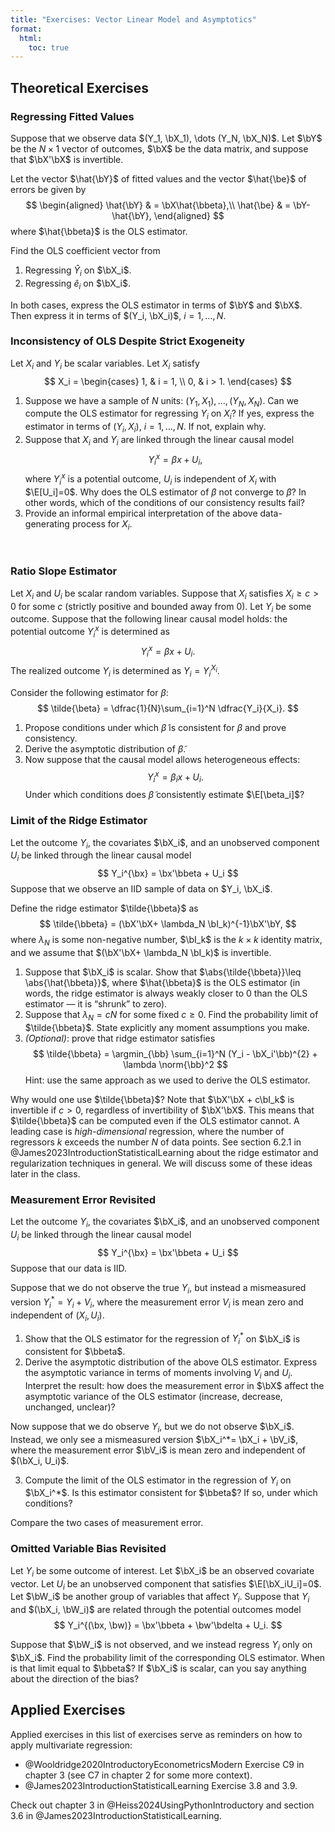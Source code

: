 ```yaml
---
title: "Exercises: Vector Linear Model and Asymptotics"
format:
  html:
    toc: true
---
```




## Theoretical Exercises 

### Regressing Fitted Values

Suppose that we observe data $(Y_1, \bX_1), \dots (Y_N, \bX_N)$. Let $\bY$ be the $N\times 1$ vector of outcomes, $\bX$ be the data matrix, and suppose that $\bX'\bX$ is invertible. 

Let the vector $\hat{\bY}$ of fitted values and the vector $\hat{\be}$ of errors be given by 
$$
\begin{aligned}
\hat{\bY} & = \bX\hat{\bbeta},\\
\hat{\be} & = \bY- \hat{\bY},
\end{aligned}
$$
where $\hat{\bbeta}$ is the OLS estimator. 

Find the OLS coefficient vector from

1. Regressing $\hat{Y}_i$ on $\bX_i$.
2. Regressing $\hat{e}_i$ on $\bX_i$.

In both cases, express the OLS estimator in terms of $\bY$ and $\bX$. Then express it in terms of $(Y_i, \bX_i)$, $i=1, \dots, N$.

### Inconsistency of OLS Despite Strict Exogeneity

Let $X_i$ and $Y_i$ be scalar variables. Let $X_i$ satisfy
$$
X_i = \begin{cases}
1, & i = 1, \\
0, & i > 1.
\end{cases}
$$

1. Suppose we have a sample of $N$ units: $(Y_1, X_1), \dots, (Y_N, X_N)$. Can we compute the OLS estimator for regressing $Y_i$ on $X_i$? If yes, express the estimator in terms of $(Y_i, X_i)$, $i=1,\dots, N$. If not, explain why.
2. Suppose that $X_i$ and $Y_i$ are linked through the linear causal model
$$
Y_i^x = \beta x + U_i,
$$
where $Y_i^x$ is a potential outcome, $U_i$ is independent of $X_i$ with $\E[U_i]=0$. Why does the OLS estimator of $\beta$ not converge to $\beta$? In other words, which of the conditions of our consistency results fail?
3. Provide an informal empirical interpretation of the above data-generating process for $X_i$.

<br>

### Ratio Slope Estimator

Let $X_i$ and $U_i$ be scalar random variables. Suppose that $X_i$ satisfies $X_i\geq c>0$ for some $c$ (strictly positive and bounded away from 0). Let $Y_i$ be some outcome. Suppose that the following linear causal model holds: the potential outcome $Y_i^x$ is determined as
$$
Y_i^x = \beta x + U_i.
$$
The realized outcome $Y_i$ is determined as $Y_i = Y_i^{X_i}$.

Consider the following estimator for $\beta$:
$$
\tilde{\beta} = \dfrac{1}{N}\sum_{i=1}^N \dfrac{Y_i}{X_i}.
$$

1. Propose conditions under which $\tilde{\beta}$ is consistent for $\beta$ and prove consistency.
2. Derive the asymptotic distribution of $\tilde{\beta}$.
3. Now suppose that the causal model allows heterogeneous effects:
$$
Y_i^x = \beta_i x + U_i.
$$
Under which conditions does $\tilde{\beta}$ consistently estimate $\E[\beta_i]$?
 
### Limit of the Ridge Estimator

Let the outcome $Y_i$, the covariates $\bX_i$, and an unobserved component $U_i$ be linked through the linear causal model
$$
Y_i^{\bx} = \bx'\bbeta + U_i
$$
Suppose that we observe an IID sample of data on $Y_i, \bX_i$. 

Define the ridge estimator $\tilde{\bbeta}$ as
$$
\tilde{\bbeta} = (\bX'\bX+ \lambda_N \bI_k)^{-1}\bX'\bY,
$$
where $\lambda_N$ is some non-negative number, $\bI_k$ is the $k\times k$ identity matrix, and we assume that $(\bX'\bX+ \lambda_N \bI_k)$ is invertible. 

1. Suppose that $\bX_i$ is scalar. Show that $\abs{\tilde{\bbeta}}\leq \abs{\hat{\bbeta}}$, where $\hat{\bbeta}$ is the OLS estimator (in words, the ridge estimator is always weakly closer to 0 than the OLS estimator — it is "shrunk" to zero).
2. Suppose that $\lambda_N = cN$ for some fixed $c\geq 0$. Find the probability limit of $\tilde{\bbeta}$. State explicitly any moment assumptions you make. 
3. *(Optional)*: prove that ridge estimator satisfies
$$
\tilde{\bbeta} = \argmin_{\bb} \sum_{i=1}^N (Y_i - \bX_i'\bb)^{2} + \lambda \norm{\bb}^2
$$
Hint: use the same approach as we used to derive the OLS estimator. 
  

Why would one use $\tilde{\bbeta}$? Note that $\bX'\bX + c\bI_k$ is invertible if $c>0$, regardless of invertibility of $\bX'\bX$. This means that $\tilde{\bbeta}$ can be computed even if the OLS estimator cannot. A leading case is *high-dimensional* regression, where the number of regressors $k$ exceeds the number $N$ of data points. See section 6.2.1 in @James2023IntroductionStatisticalLearning about the ridge estimator and regularization techniques in general. We will discuss some of these ideas later in the class.

### Measurement Error Revisited

Let the outcome $Y_i$, the covariates $\bX_i$, and an unobserved component $U_i$ be linked through the linear causal model
$$
Y_i^{\bx} = \bx'\bbeta + U_i
$$
Suppose that our data is IID.


Suppose that we do not observe the true $Y_i$, but instead a mismeasured version $Y_i^*= Y_i + V_i$, where the measurement error $V_i$ is mean zero and independent of $(X_i, U_i)$. 

1. Show that the OLS estimator for the regression of $Y_i^*$ on $\bX_i$ is consistent for $\bbeta$.
2. Derive the asymptotic distribution of the above OLS estimator. Express the asymptotic variance in terms of moments involving $V_i$ and $U_i$. Interpret the result: how does the measurement error in $\bX$ affect the asymptotic variance of the OLS estimator (increase, decrease, unchanged, unclear)? 

Now suppose that we do observe $Y_i$, but we do not observe $\bX_i$. Instead, we only see a mismeasured version $\bX_i^*= \bX_i + \bV_i$, where the measurement error $\bV_i$ is mean zero and independent of $(\bX_i, U_i)$. 

3. Compute the limit of the OLS estimator in the regression of $Y_i$ on $\bX_i^*$. Is this estimator consistent for $\bbeta$? If so, under which conditions?

Compare the two cases of measurement error.



### Omitted Variable Bias Revisited

Let $Y_i$ be some outcome of interest. Let $\bX_i$ be an observed covariate vector. Let $U_i$ be an unobserved component that satisfies $\E[\bX_iU_i]=0$. Let $\bW_i$ be another group of variables that affect $Y_i$. Suppose that $Y_i$ and $(\bX_i, \bW_i)$ are related through the potential outcomes model
$$
Y_i^{(\bx, \bw)} = \bx'\bbeta + \bw'\bdelta + U_i.
$$ 

Suppose that $\bW_i$ is not observed, and we instead regress $Y_i$ only on $\bX_i$. Find the probability limit of the corresponding OLS estimator. When is that limit equal to $\bbeta$? If $\bX_i$ is scalar, can you say anything about the direction of the bias? 


## Applied Exercises

Applied exercises in this list of exercises serve as reminders on how to apply multivariate regression:

- @Wooldridge2020IntroductoryEconometricsModern Exercise C9 in chapter 3 (see C7 in chapter 2 for some more context).
- @James2023IntroductionStatisticalLearning Exercise 3.8 and 3.9. 

Check out chapter 3 in @Heiss2024UsingPythonIntroductory and section 3.6 in @James2023IntroductionStatisticalLearning.